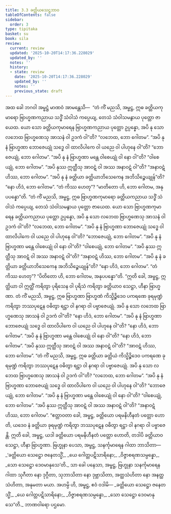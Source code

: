 ```yaml
---
title: 3.3 ခတ္တိယသေဋ္ဌဘာဝ
tableOfContents: false
sidebar:
  order: 3
type: tipitaka
basket: su
book: sila
review:
  current: review
  updated: '2025-10-20T14:17:36.228029'
  updated_by: ''
  notes: ''
  history:
  - state: review
    date: '2025-10-20T14:17:36.228029'
    updated_by: ''
    notes: ''
    previous_state: draft
---
```



<DynamicBreadcrumb />


<ReviewStatus review={frontmatter.review} showDetails={true} />

<HypothesisAnnotation frontmatter={frontmatter} />

<Division number="275" book="sila" e="ch" v="6" p="91">

<Paragraph number="376" book="sila">
အထ ခေါ ဘဂဝါ အမ္ဗဋ္ဌံ မာဏဝံ အာမန္တေသိ—  “တံ ကိံ မညသိ, အမ္ဗဋ္ဌ, ဣဓ ခတ္တိယကုမာရော ဗြာဟ္မဏကညာယ သဒ္ဓိံ သံဝါသံ ကပ္ပေယျ, တေသံ သံဝါသမနွာယ ပုတ္တော ဇာယေထ. ယော သော ခတ္တိယကုမာရေန ဗြာဟ္မဏကညာယ ပုတ္တော ဥပ္ပန္နော, အပိ နု သော လဘေထ ဗြာဟ္မဏေသု အာသနံ ဝါ ဥဒကံ ဝါ”တိ? “လဘေထ, ဘော ဂေါတမ”. “အပိ နု နံ ဗြာဟ္မဏာ ဘောဇေယျုံ သဒ္ဓေ ဝါ ထာလိပါကေ ဝါ ယညေ ဝါ ပါဟုနေ ဝါ”တိ? “ဘောဇေယျုံ, ဘော ဂေါတမ”. “အပိ နု နံ ဗြာဟ္မဏာ မန္တေ ဝါစေယျုံ ဝါ နော ဝါ”တိ? “ဝါစေယျုံ, ဘော ဂေါတမ”. “အပိ နုဿ ဣတ္ထီသု အာဝဋံ ဝါ အဿ အနာဝဋံ ဝါ”တိ? “အနာဝဋံ ဟိဿ, ဘော ဂေါတမ”. “အပိ နု နံ ခတ္တိယာ ခတ္တိယာဘိသေကေန အဘိသိဉ္စေယျုန်”တိ? “နော ဟိဒံ, ဘော ဂေါတမ”. “တံ ကိဿ ဟေတု”? “မာတိတော ဟိ, ဘော ဂေါတမ, အနုပပန္နော”တိ.
</Paragraph>

<Paragraph number="377" book="sila">
“တံ ကိံ မညသိ, အမ္ဗဋ္ဌ, ဣဓ ဗြာဟ္မဏကုမာရော ခတ္တိယကညာယ သဒ္ဓိံ သံဝါသံ ကပ္ပေယျ, တေသံ သံဝါသမနွာယ ပုတ္တော ဇာယေထ. ယော သော ဗြာဟ္မဏကုမာရေန ခတ္တိယကညာယ ပုတ္တော ဥပ္ပန္နော, အပိ နု သော လဘေထ ဗြာဟ္မဏေသု အာသနံ ဝါ ဥဒကံ ဝါ”တိ? “လဘေထ, ဘော ဂေါတမ”. “အပိ နု နံ ဗြာဟ္မဏာ ဘောဇေယျုံ သဒ္ဓေ ဝါ ထာလိပါကေ ဝါ ယညေ ဝါ ပါဟုနေ ဝါ”တိ? “ဘောဇေယျုံ, ဘော ဂေါတမ”. “အပိ နု နံ ဗြာဟ္မဏာ မန္တေ ဝါစေယျုံ ဝါ နော ဝါ”တိ? “ဝါစေယျုံ, ဘော ဂေါတမ”. “အပိ နုဿ ဣတ္ထီသု အာဝဋံ ဝါ အဿ အနာဝဋံ ဝါ”တိ? “အနာဝဋံ ဟိဿ, ဘော ဂေါတမ”. “အပိ နု နံ ခတ္တိယာ ခတ္တိယာဘိသေကေန အဘိသိဉ္စေယျုန်”တိ? “နော ဟိဒံ, ဘော ဂေါတမ”. “တံ ကိဿ ဟေတု”? “ပိတိတော ဟိ, ဘော ဂေါတမ, အနုပပန္နော”တိ.
</Paragraph>

</Division>
<Division number="276" book="sila" e="ch" v="6" p="91">

<Paragraph number="378" book="sila">
“ဣတိ ခေါ, အမ္ဗဋ္ဌ, ဣတ္ထိယာ ဝါ ဣတ္ထိံ ကရိတွာ ပုရိသေန ဝါ ပုရိသံ ကရိတွာ ခတ္တိယာဝ သေဋ္ဌာ, ဟီနာ ဗြာဟ္မဏာ. တံ ကိံ မညသိ, အမ္ဗဋ္ဌ, ဣဓ ဗြာဟ္မဏာ ဗြာဟ္မဏံ ကိသ္မိဉ္စိဒေဝ ပကရဏေ ခုရမုဏ္ဍံ ကရိတွာ ဘဿပုဋေန ဝဓိတွာ ရဋ္ဌာ ဝါ နဂရာ ဝါ ပဗ္ဗာဇေယျုံ. အပိ နု သော လဘေထ ဗြာဟ္မဏေသု အာသနံ ဝါ ဥဒကံ ဝါ”တိ? “နော ဟိဒံ, ဘော ဂေါတမ”. “အပိ နု နံ ဗြာဟ္မဏာ ဘောဇေယျုံ သဒ္ဓေ ဝါ ထာလိပါကေ ဝါ ယညေ ဝါ ပါဟုနေ ဝါ”တိ? “နော ဟိဒံ, ဘော ဂေါတမ”. “အပိ နု နံ ဗြာဟ္မဏာ မန္တေ ဝါစေယျုံ ဝါ နော ဝါ”တိ? “နော ဟိဒံ, ဘော ဂေါတမ”. “အပိ နုဿ ဣတ္ထီသု အာဝဋံ ဝါ အဿ အနာဝဋံ ဝါ”တိ? “အာဝဋံ ဟိဿ, ဘော ဂေါတမ”.
</Paragraph>

<Paragraph number="379" book="sila">
“တံ ကိံ မညသိ, အမ္ဗဋ္ဌ, ဣဓ ခတ္တိယာ ခတ္တိယံ ကိသ္မိဉ္စိဒေဝ ပကရဏေ ခုရမုဏ္ဍံ ကရိတွာ ဘဿပုဋေန ဝဓိတွာ ရဋ္ဌာ ဝါ နဂရာ ဝါ ပဗ္ဗာဇေယျုံ. အပိ နု သော လဘေထ ဗြာဟ္မဏေသု အာသနံ ဝါ ဥဒကံ ဝါ”တိ? “လဘေထ, ဘော ဂေါတမ”. “အပိ နု နံ ဗြာဟ္မဏာ ဘောဇေယျုံ သဒ္ဓေ ဝါ ထာလိပါကေ ဝါ ယညေ ဝါ ပါဟုနေ ဝါ”တိ? “ဘောဇေယျုံ, ဘော ဂေါတမ”. “အပိ နု နံ ဗြာဟ္မဏာ မန္တေ ဝါစေယျုံ ဝါ နော ဝါ”တိ? “ဝါစေယျုံ, ဘော ဂေါတမ”. “အပိ နုဿ ဣတ္ထီသု အာဝဋံ ဝါ အဿ အနာဝဋံ ဝါ”တိ? “အနာဝဋံ ဟိဿ, ဘော ဂေါတမ”.
</Paragraph>

</Division>
<Division number="277" book="sila" e="ch" v="6" p="92">

<Paragraph number="380" book="sila">
“ဧတ္တာဝတာ ခေါ, အမ္ဗဋ္ဌ, ခတ္တိယော ပရမနိဟီနတံ ပတ္တော ဟောတိ, ယဒေဝ နံ ခတ္တိယာ ခုရမုဏ္ဍံ ကရိတွာ ဘဿပုဋေန ဝဓိတွာ ရဋ္ဌာ ဝါ နဂရာ ဝါ ပဗ္ဗာဇေန္တိ. ဣတိ ခေါ, အမ္ဗဋ္ဌ, ယဒါ ခတ္တိယော ပရမနိဟီနတံ ပတ္တော ဟောတိ, တဒါပိ ခတ္တိယာဝ သေဋ္ဌာ, ဟီနာ ဗြာဟ္မဏာ. ဗြဟ္မုနာ ပေသာ, အမ္ဗဋ္ဌ, သနင်္ကုမာရေန ဂါထာ ဘာသိတာ—
</Paragraph>

<Paragraph number="381" type="verses" book="sila">
_‘ခတ္တိယော သေဋ္ဌော ဇနေတသ္မိံ,_  
_ယေ ဂေါတ္တပဋိသာရိနော;_  
_ဝိဇ္ဇာစရဏသမ္ပန္နော,_  
_သော သေဋ္ဌော ဒေဝမာနုသေ’တိ._  

</Paragraph>

<Paragraph number="382" book="sila">
သာ ခေါ ပနေသာ, အမ္ဗဋ္ဌ, ဗြဟ္မုနာ သနင်္ကုမာရေန ဂါထာ သုဂီတာ နော ဒုဂ္ဂီတာ, သုဘာသိတာ နော ဒုဗ္ဘာသိတာ, အတ္ထသံဟိတာ နော အနတ္ထသံဟိတာ, အနုမတာ မယာ. အဟမ္ပိ ဟိ, အမ္ဗဋ္ဌ, ဧဝံ ဝဒါမိ—
</Paragraph>

<Paragraph number="383" type="verses" book="sila">
_ခတ္တိယော သေဋ္ဌော ဇနေတသ္မိံ,_  
_ယေ ဂေါတ္တပဋိသာရိနော;_  
_ဝိဇ္ဇာစရဏသမ္ပန္နော,_  
_သော သေဋ္ဌော ဒေဝမာနုသေ”တိ._  


</Paragraph>
</Division>

<Paragraph number="384" type="center" book="sila">
ဘာဏဝါရော ပဌမော.
</Paragraph>